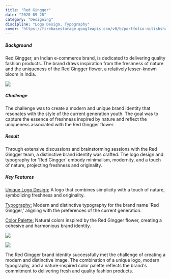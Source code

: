 ```yaml
---
title: "Red Gingger"
date: "2020-09-28"
category: "Designing"
discipline: "Logo Design, Typography"
cover: "https://firebasestorage.googleapis.com/v0/b/portfolio-nitishsharma.appspot.com/o/designing%2FRedGingger%2016%20Artboard%2016.jpg?alt=media&token=d5ce1f80-7c77-40e8-820b-0226875420e3&_gl=1*vj65fy*_ga*NDIwOTQwNDM0LjE2OTYxMzk3MTE.*_ga_CW55HF8NVT*MTY5NzM3NTA0OC40LjEuMTY5NzM3NjM5Ny4yNS4wLjA."
---
```


##### Background
Red Gingger, an Indian e-commerce brand, is dedicated to delivering quality fashion products. The brand draws inspiration from the freshness of nature and the uniqueness of the Red Gingger flower, a relatively lesser-known bloom in India.

![](https://firebasestorage.googleapis.com/v0/b/portfolio-nitishsharma.appspot.com/o/designing%2FRedGingger%2012%20Artboard%2012.jpg?alt=media&token=1b8e312a-1bbb-4e14-ba36-59c7051d417a&_gl=1*jo4nxm*_ga*NDIwOTQwNDM0LjE2OTYxMzk3MTE.*_ga_CW55HF8NVT*MTY5NzM3NTA0OC40LjEuMTY5NzM3NjMwNC41MC4wLjA.)

##### Challenge
The challenge was to create a modern and unique brand identity that resonates with the style of the current generation youth. The goal was to capture the essence of freshness inspired by nature and reflect the uniqueness associated with the Red Gingger flower.

##### Result
Through extensive discussions and brainstorming sessions with the Red Gingger team, a distinctive brand identity was crafted. The logo design and typography for 'Red Gingger' embody minimalism, modernity, and a touch of nature, projecting freshness and originality.

##### Key Features
<u>Unique Logo Design:</u> A logo that combines simplicity with a touch of nature, symbolizing freshness and originality.

<u>Typography:</u> Modern and distinctive typography for the brand name 'Red Gingger,' aligning with the preferences of the current generation.

<u>Color Palette:</u> Natural colors inspired by the Red Gingger flower, creating a cohesive and harmonious brand identity.

![](https://firebasestorage.googleapis.com/v0/b/portfolio-nitishsharma.appspot.com/o/designing%2FRedGingger%2016%20Artboard%2016.jpg?alt=media&token=d5ce1f80-7c77-40e8-820b-0226875420e3&_gl=1*vj65fy*_ga*NDIwOTQwNDM0LjE2OTYxMzk3MTE.*_ga_CW55HF8NVT*MTY5NzM3NTA0OC40LjEuMTY5NzM3NjM5Ny4yNS4wLjA.)

![](https://firebasestorage.googleapis.com/v0/b/portfolio-nitishsharma.appspot.com/o/designing%2FRedGingger%2015%20Artboard%2015.jpg?alt=media&token=03cbc3e3-7e96-4b6d-aa3b-67b13b2dae2e&_gl=1*qohf2y*_ga*NDIwOTQwNDM0LjE2OTYxMzk3MTE.*_ga_CW55HF8NVT*MTY5NzM3NTA0OC40LjEuMTY5NzM3NjM2Mi42MC4wLjA.)

The Red Gingger brand identity successfully met the challenge of creating a modern and distinctive image. The combination of a unique logo, modern typography, and a nature-inspired color palette reflects the brand's commitment to delivering fresh and quality fashion products.
